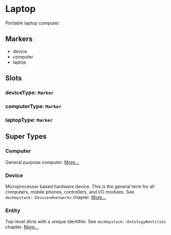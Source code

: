 # Laptop
Portable laptop computer.
## Markers
- device
- computer
- laptop

## Slots

### deviceType: `Marker`

### computerType: `Marker`

### laptopType: `Marker`


## Super Types
### Computer
General purpose computer. 
[More...](./Computer)

### Device
Microprocessor based hardware device.  This is the general term for
all computers, mobile phones, controllers, and I/O modules.
See `docHaystack::Devices#networks` chapter. 
[More...](./Device)

### Entity
Top-level dicts with a unique identifier.
See `docHaystack::Ontology#entities` chapter. 
[More...](./Entity)


